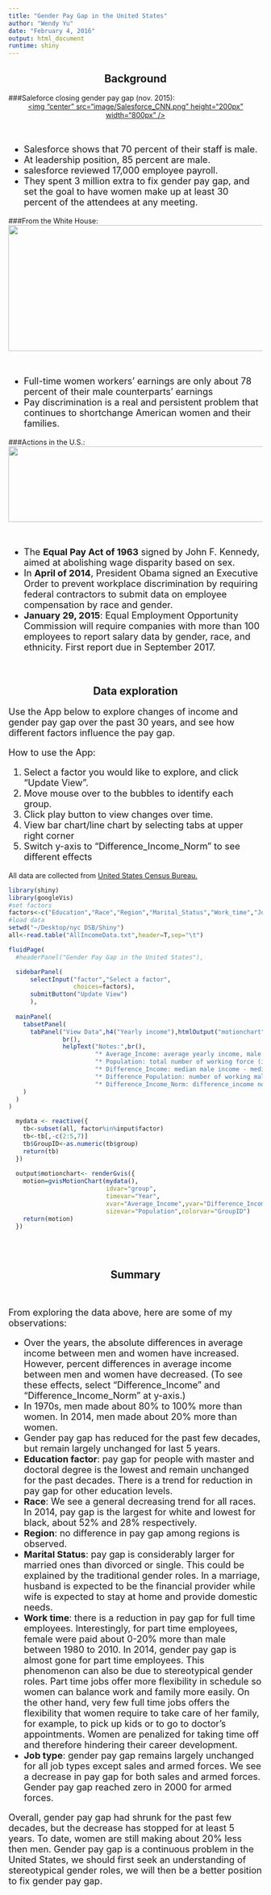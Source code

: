 ```yaml
---
title: "Gender Pay Gap in the United States"
author: "Wendy Yu"
date: "February 4, 2016"
output: html_document
runtime: shiny
---
```

<center><h2>Background</h2></center>

###Saleforce closing gender pay gap (nov. 2015):
<br><center>
<a href="http://money.cnn.com/2015/04/24/technology/salesforce-equal-pay/">
<img "center" src="image/Salesforce_CNN.png" height="200px" width="800px" />
</a></center><br>

<font size="4">

* Salesforce shows that 70 percent of their staff is male. 
* At leadership position, 85 percent are male. 
* salesforce reviewed 17,000 employee payroll.
* They spent 3 million extra to fix gender pay gap, and set the goal to have women make up at least 30 percent of the attendees at any meeting.  

</font>

###From the White House:
<br><center>
<a href="https://www.whitehouse.gov/issues/equal-pay">
<img src="image/Obama_whitehouse.png" height="250px" width="600px">
</a></center><br>
<font size="4">

*  Full-time women workers’ earnings are only about 78 percent of their male counterparts’ earnings 
*  Pay discrimination is a real and persistent problem that continues to shortchange American women and their families.

</font>

###Actions in the U.S.:
<br><center>
<a href="http://www.cnn.com/2016/01/29/politics/obama-equal-pay-action-rules/">
<img center src="image/Obama_news2.png" height="150px" width="600px">
</a></center><br>
<font size="4">

* The **Equal Pay Act of 1963** signed by John F. Kennedy, aimed at abolishing wage disparity based on sex. 
* In **April of 2014**, President Obama signed an Executive Order to prevent workplace discrimination by requiring federal contractors to submit data on employee compensation by race and gender. 
* **January 29, 2015**: Equal Employment Opportunity Commission will require companies with more than 100 employees to report salary data by gender, race, and ethnicity. First report due in September 2017.

</font>

<br><center><h2>Data exploration</h2></center>

<font size="4">
Use the App below to explore changes of income and gender pay gap over the past 30 years, and see how different factors influence the pay gap.

How to use the App:

1. Select a factor you would like to explore, and click "Update View".
2. Move mouse over to the bubbles to identify each group.
3. Click play button to view changes over time.
4. View bar chart/line chart by selecting tabs at upper right corner
5. Switch y-axis to "Difference_Income_Norm" to see different effects

</font>
All data are collected from <a href="https://www.census.gov/hhes/www/income/data/historical/people/">United States Census Bureau.</a>

```r
library(shiny)
library(googleVis)
#set factors
factors<-c("Education","Race","Region","Marital_Status","Work_time","Job_type")
#load data
setwd("~/Desktop/nyc DSB/Shiny")
all<-read.table("AllIncomeData.txt",header=T,sep="\t")

fluidPage(
  #headerPanel("Gender Pay Gap in the United States"),

  sidebarPanel(
      selectInput("factor","Select a factor",
                  choices=factors),
      submitButton("Update View")
      ),
  
  mainPanel(
    tabsetPanel(
      tabPanel("View Data",h4("Yearly income"),htmlOutput("motionchart"),
               br(),
               helpText("Notes:",br(),
                        "* Average_Income: average yearly income, male and female combine, adjusted by population", br(),
                        "* Population: total number of working force (in thousands)", br(),
                        "* Difference_Income: median male income - median female income", br(),
                        "* Difference_Population: number of working male - number of working female", br(),
                        "* Difference_Income_Norm: difference_income normalize by average_income"), br(), br())
    )
  )
)

  mydata <- reactive({
    tb<-subset(all, factor%in%input$factor)
    tb<-tb[,-c(2:5,7)]
    tb$GroupID<-as.numeric(tb$group)
    return(tb)
  })
  
  output$motionchart<- renderGvis({
    motion=gvisMotionChart(mydata(), 
                           idvar="group", 
                           timevar="Year",
                           xvar="Average_Income",yvar="Difference_Income",
                           sizevar="Population",colorvar="GroupID")
    return(motion)
  })
    
```

<br><center><h2>Summary</h2></center><br>
<font size="4">

From exploring the data above, here are some of my observations:

* Over the years, the absolute differences in average income between men and women have increased. However, percent differences in average income between men and women have decreased. (To see these effects, select "Difference_Income" and "Difference_Income_Norm" at y-axis.) 
* In 1970s, men made about 80% to 100% more than women. In 2014, men made about 20% more than women. 
* Gender pay gap has reduced for the past few decades, but remain largely unchanged for last 5 years. 
* **Education factor**: pay gap for people with master and doctoral degree is the lowest and remain unchanged for the past decades. There is a trend for reduction in pay gap for other education levels. 
* **Race**: We see a general decreasing trend for all races. In 2014, pay gap is the largest for white and lowest for black, about 52% and 28% respectively. 
* **Region**: no difference in pay gap among regions is observed. 
* **Marital Status**: pay gap is considerably larger for married ones than divorced or single. This could be explained by the traditional gender roles. In a marriage, husband is expected to be the financial provider while wife is expected to stay at home and provide domestic needs.
* **Work time**: there is a reduction in pay gap for full time employees. Interestingly, for part time employees, female were paid about 0-20% more than male between 1980 to 2010. In 2014, gender pay gap is almost gone for part time employees. This phenomenon can also be due to stereotypical gender roles. Part time jobs offer more flexibility in schedule so women can balance work and family more easily. On the other hand, very few full time jobs offers the flexibility that women require to take care of her family, for example, to pick up kids or to go to doctor's appointments. Women are penalized for taking time off and therefore hindering their career development. 
* **Job type**: gender pay gap remains largely unchanged for all job types except sales and armed forces. We see a decrease in pay gap for both sales and armed forces. Gender pay gap reached zero in 2000 for armed forces. 

Overall, gender pay gap had shrunk for the past few decades, but the decrease has stopped for at least 5 years. To date, women are still making about 20% less then men. Gender pay gap is a continuous problem in the United States, we should first seek an understanding of stereotypical gender roles, we will then be a better position to fix gender pay gap. 
</font>



